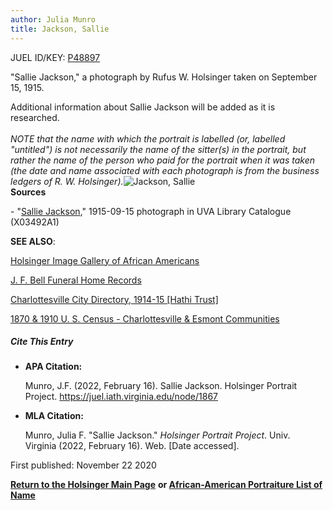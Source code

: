 ```yaml
---
author: Julia Munro
title: Jackson, Sallie
---
```

JUEL ID/KEY: [P48897](http://juel.iath.virginia.edu/public_person?person=48897 "P48897")

"Sallie Jackson," a photograph by Rufus W. Holsinger taken on September 15, 1915. 

Additional information about Sallie Jackson will be added as it is researched.  
   
_NOTE that the name with which the portrait is labelled (or, labelled "untitled") is not necessarily the name of the sitter(s) in the portrait, but rather the name of the person who paid for the portrait when it was taken (the date and name associated with each photograph is from the business ledgers of R. W. Holsinger)._![Jackson, Sallie](https://iiif.lib.virginia.edu/iiif/uva-lib:1043622/full/778,561/0/default.jpg "Jackson, Sallie")  
**Sources**

\- "[Sallie Jackson](https://search.lib.virginia.edu/catalog/uva-lib:1043622#?c=0&m=0&s=0&cv=0&xywh=0%2C-79%2C4023%2C2983 "Jackson, Sallie")," 1915-09-15 photograph in UVA Library Catalogue (X03492A1)

**SEE ALSO**:

[Holsinger Image Gallery of African Americans](http://rwholsingerphotos.org/images.php "Holsinger Image Gallery of African Americans")

[J. F. Bell Funeral Home Records](http://www2.vcdh.virginia.edu/afam/raceandplace/perl_scripts/funeral_search.html "J. F. Bell Funeral Home Database")

[Charlottesville City Directory, 1914-15 \[Hathi Trust\]](https://catalog.hathitrust.org/Record/101954103 "Charlottesville City Directory, 1914-15") 

[1870 & 1910 U. S. Census - Charlottesville & Esmont Communities](http://www2.vcdh.virginia.edu/afam/raceandplace/census/search_both.html "1870 & 1910 U. S. Census: Charlottesville and Esmont Communities")

##### **Cite This Entry**

*   **APA Citation:**
    
    Munro, J.F. (2022, February 16). Sallie Jackson. Holsinger Portrait Project. https://juel.iath.virginia.edu/node/1867
    
*   **MLA Citation:**
    
    Munro, Julia F. "Sallie Jackson." _Holsinger Portrait Project_. Univ. Virginia (2022, February 16). Web. \[Date accessed\].
    

  
First published: November 22 2020

[**Return to the Holsinger Main Page**](http://juel.iath.virginia.edu/node/980) **or [African-American Portraiture List of Name](http://juel.iath.virginia.edu/node/996)**